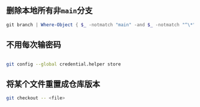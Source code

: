 ## 删除本地所有非`main`分支

```powershell
git branch | Where-Object { $_ -notmatch "main" -and $_ -notmatch "^\*" } | ForEach-Object { git branch -D $_.Trim() }
```


## 不用每次输密码

```bash

git config --global credential.helper store
```


## 将某个文件重置成仓库版本

```bash
git checkout -- <file>
```